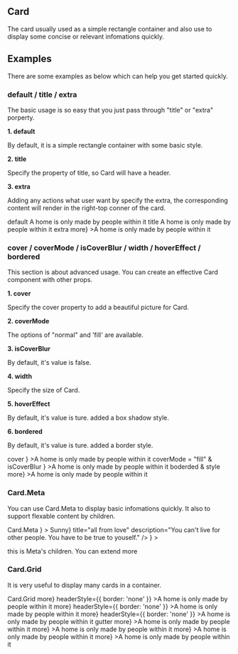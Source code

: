 

<Meta title="Components/Data Display/Card" component={Card} />

## Card

The card usually used as a simple rectangle container and also use to display some concise or relevant infomations quickly.

## Examples

There are some examples as below which can help you get started quickly.

### default / title / extra

The basic usage is so easy that you just pass through "title" or "extra" porperty.

**1. default**

By default, it is a simple rectangle container with some basic style.

**2. title**

Specify the property of title, so Card will have a header.

**3. extra**

Adding any actions what user want by specify the extra, the corresponding content will render in the right-top conner of the card.

<Canvas>
  <Story name="basic">
    <Divider dashed textStyle={{ color: '#999' }}>default</Divider>
    <Card>A home is only made by people within it</Card>
    <Divider dashed textStyle={{ color: '#999' }}>title</Divider>
    <Card title="Featured Articles">A home is only made by people within it</Card>
    <Divider dashed textStyle={{ color: '#999' }}>extra</Divider>
    <Card
      title="Featured Articles"
      extra={<a href="#">more</a>}
    >A home is only made by people within it</Card>
  </Story>
</Canvas>

### cover / coverMode / isCoverBlur / width / hoverEffect / bordered

This section is about advanced usage. You can create an effective Card component with other props. 

**1. cover**

Specify the cover property to add a beautiful picture for Card.

**2. coverMode**

The options of "normal" and 'fill' are available.

**3. isCoverBlur**

By default, it's value is false.

**4. width**

Specify the size of Card.

**5. hoverEffect**

By default, it's value is ture. added a box shadow style.

**6. bordered**

By default, it's value is ture. added a border style.

<Canvas>
  <Story name="cover and size">
    <Divider dashed textStyle={{ color: '#999' }}>cover</Divider>
    <Card
      width={200}
      cover={<img alt="card cover" src="https://images-1254102905.cos.ap-shanghai.myqcloud.com/articles/Bookshelf.png" />}
    >A home is only made by people within it</Card>
    <Divider dashed textStyle={{ color: '#999' }}>coverMode = "fill" & isCoverBlur</Divider>
    <Card
      width={200}
      title="Fill"
      coverMode="fill"
      isCoverBlur
      minHeight={200}
      cover={<img alt="card cover" src="https://images-1254102905.cos.ap-shanghai.myqcloud.com/articles/Bookshelf.png" />}
    >A home is only made by people within it</Card>
    <Divider dashed textStyle={{ color: '#999' }}>boderded & style</Divider>
    <Card
      title="Featured Articles"
      bordered={false}
      style={{ background: '#f9f9f9' }}
      extra={<a href="#">more</a>}
    >A home is only made by people within it</Card>
  </Story>
</Canvas>

### Card.Meta

You can use Card.Meta to display basic infomations quickly. It also to support flexable content by children.

<Canvas>
  <Story name="Card.Meta">
    <Divider dashed textStyle={{ color: '#999' }}>Card.Meta</Divider>
    <Card
      width={200}
      cover={<img alt="card cover" src="https://images-1254102905.cos.ap-shanghai.myqcloud.com/articles/Bookshelf.png" />}
    >
      <Card.Meta
        avatar={<Avatar size={24}>Sunny</Avatar>}
        title="all from love"
        description="You can't live for other people. You have to be true to youself."
      />
    </Card>
     <Card
      width={200}
      style={{ marginLeft: 24 }}
      cover={<img alt="card cover" src="https://images-1254102905.cos.ap-shanghai.myqcloud.com/articles/Bookshelf.png" />}
    >
      <Card.Meta
        title="all from love"
        description="You can't live for other people. You have to be true to youself."
      >
        <p>this is Meta's children. You can extend more</p>
      </Card.Meta>
    </Card>
  </Story>
</Canvas>

### Card.Grid

It is very useful to display many cards in a container.

<Canvas>
  <Story name="Card.Grid">
    <Divider dashed textStyle={{ color: '#999' }}>Card.Grid</Divider>
    <Card>
      <Card.Grid gutter={-1}>
        <Card
          title="Card Grid One"
          extra={<a href="#">more</a>}
          headerStyle={{ border: 'none' }}
        >A home is only made by people within it</Card>
        <Card
          title="Card Grid Two"
          extra={<a href="#">more</a>}
          headerStyle={{ border: 'none' }}
        >A home is only made by people within it</Card>
        <Card
          title="Card Grid Three"
          extra={<a href="#">more</a>}
          headerStyle={{ border: 'none' }}
        >A home is only made by people within it</Card>
      </Card.Grid>
    </Card>
    <Divider dashed textStyle={{ color: '#999' }}>gutter</Divider>
    <Card>
      <Card.Grid gutter={[16, 24]}>
        <Card
          title="Card Grid One"
          extra={<a href="#">more</a>}
        >A home is only made by people within it</Card>
        <Card
          title="Card Grid Two"
          extra={<a href="#">more</a>}
        >A home is only made by people within it</Card>
        <Card
          title="Card Grid Three"
          extra={<a href="#">more</a>}
        >A home is only made by people within it</Card>
        <Card
          title="Card Grid Four"
          extra={<a href="#">more</a>}
        >A home is only made by people within it</Card>
      </Card.Grid>
    </Card>
  </Story>
</Canvas>

<ReadMe />

